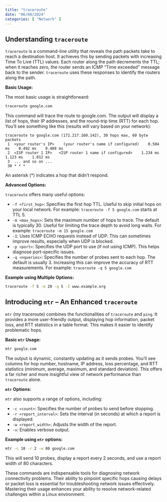 ```yaml
---
title: "traceroute"
date: "06/08/2024"
categories: [ "Network" ]
---
```

## Understanding `traceroute`

`traceroute` is a command-line utility that reveals the path packets take to reach a destination host. It achieves this by sending packets with increasing Time To Live (TTL) values.  Each router along the path decrements the TTL; when it reaches zero, the router sends an ICMP "Time exceeded" message back to the sender. `traceroute` uses these responses to identify the routers along the path.

**Basic Usage:**

The most basic usage is straightforward:

```bash
traceroute google.com
```

This command will trace the route to google.com. The output will display a list of hops, their IP addresses, and the round-trip time (RTT) for each hop.  You'll see something like this (results will vary based on your network):

```
traceroute to google.com (172.217.160.142), 30 hops max, 60 byte packets
 1  <your router's IP>    (your router's name if configured)    0.504 ms    0.492 ms    0.488 ms
 2  <ISP router 1 IP>   <ISP router 1 name if configured>    1.234 ms    1.123 ms    1.012 ms
 3  ... and so on ...
 30 * * *
```

An asterisk (*) indicates a hop that didn't respond.

**Advanced Options:**

`traceroute` offers many useful options:

* `-f <first_hop>`: Specifies the first hop TTL. Useful to skip initial hops on your local network.  For example: `traceroute -f 5 google.com` starts at TTL 5.
* `-m <max_hops>`: Sets the maximum number of hops to trace. The default is typically 30.  Useful for limiting the trace depth to avoid long waits. For example: `traceroute -m 15 google.com`
* `-I`: Uses ICMP ECHO requests instead of UDP. This can sometimes improve results, especially when UDP is blocked.
* `-p <port>`: Specifies the UDP port to use (if not using ICMP). This helps diagnose port-specific issues.
* `-q <nqueries>`: Specifies the number of probes sent to each hop. The default is usually 3. Increasing this can improve the accuracy of RTT measurements.  For example: `traceroute -q 5 google.com`

**Example using Multiple Options:**

```bash
traceroute -f 5 -m 20 -q 5 -I www.example.org
```


## Introducing `mtr` – An Enhanced `traceroute`

`mtr` (my traceroute) combines the functionalities of `traceroute` and `ping`. It provides a more user-friendly output, displaying hop information, packet loss, and RTT statistics in a table format. This makes it easier to identify problematic hops.

**Basic `mtr` Usage:**

```bash
mtr google.com
```

The output is dynamic, constantly updating as it sends probes. You'll see columns for hop number, hostname, IP address, loss percentage, and RTT statistics (minimum, average, maximum, and standard deviation). This offers a far richer and more insightful view of network performance than `traceroute` alone.

**`mtr` Options:**

`mtr` also supports a range of options, including:

* `-c <count>`: Specifies the number of probes to send before stopping.
* `-r <report_interval>`: Sets the interval (in seconds) at which a report is displayed.
* `-w <report_width>`: Adjusts the width of the report.
* `-v`: Enables verbose output.


**Example using `mtr` options:**

```bash
mtr -c 10 -r 2 -w 80 google.com
```

This will send 10 probes, display a report every 2 seconds, and use a report width of 80 characters.


These commands are indispensable tools for diagnosing network connectivity problems. Their ability to pinpoint specific hops causing delays or packet loss is essential for troubleshooting network issues effectively. Mastering their usage enhances your ability to resolve network-related challenges within a Linux environment.

